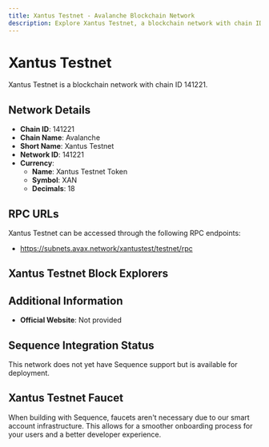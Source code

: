```yaml
--- 
title: Xantus Testnet - Avalanche Blockchain Network
description: Explore Xantus Testnet, a blockchain network with chain ID 141221. Learn about its native currency, Xantus Testnet Token, and how to interact with the network.
---
```


# Xantus Testnet

Xantus Testnet is a blockchain network with chain ID 141221.

## Network Details

- **Chain ID**: 141221
- **Chain Name**: Avalanche
- **Short Name**: Xantus Testnet
- **Network ID**: 141221
- **Currency**: 
  - **Name**: Xantus Testnet Token
  - **Symbol**: XAN
  - **Decimals**: 18

## RPC URLs

Xantus Testnet can be accessed through the following RPC endpoints:

- https://subnets.avax.network/xantustest/testnet/rpc

## Xantus Testnet Block Explorers



## Additional Information

- **Official Website**: Not provided

## Sequence Integration Status

This network does not yet have Sequence support but is available for deployment.

## Xantus Testnet Faucet

When building with Sequence, faucets aren't necessary due to our smart account infrastructure. This allows for a smoother onboarding process for your users and a better developer experience.
